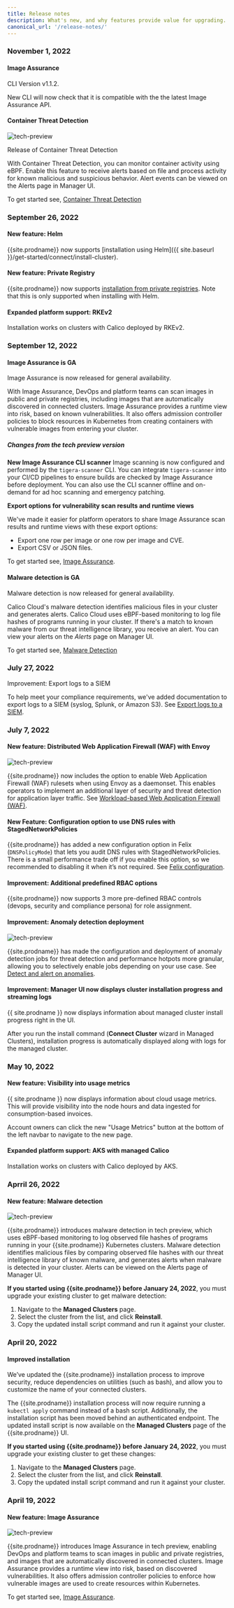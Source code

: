 ```yaml
---
title: Release notes
description: What's new, and why features provide value for upgrading.
canonical_url: '/release-notes/'
---
```


### November 1, 2022

#### Image Assurance

CLI Version v1.1.2.

New CLI will now check that it is compatible with the the latest Image Assurance API.

#### Container Threat Detection

![tech-preview]({{site.baseurl}}/images/tech-preview.svg)

Release of Container Threat Detection

With Container Threat Detection, you can monitor container activity using eBPF. Enable this feature to receive alerts based on file and process activity for known malicious and suspicious behavior. Alert events can be viewed on the Alerts page in Manager UI.

To get started see, [Container Threat Detection]({{site.baseurl}}/threat/container-threat-detection)

### September 26, 2022

#### New feature: Helm

{{site.prodname}} now supports [installation using Helm]({{ site.baseurl }}/get-started/connect/install-cluster).

#### New feature: Private Registry

{{site.prodname}} now supports [installation from private registries](https://docs.calicocloud.io/get-started/connect/install-cluster). Note that this is only supported when installing with Helm.

#### Expanded platform support: RKEv2

Installation works on clusters with Calico deployed by RKEv2.

### September 12, 2022

#### Image Assurance is GA

Image Assurance is now released for general availability.

With Image Assurance, DevOps and platform teams can scan images in public and private registries, including images that are automatically discovered in connected clusters.
Image Assurance provides a runtime view into risk, based on known vulnerabilities.
It also offers admission controller policies to block resources in Kubernetes from creating containers with vulnerable images from entering your cluster.

##### Changes from the tech preview version

**New Image Assurance CLI scanner**
Image scanning is now configured and performed by the `tigera-scanner` CLI.
You can integrate `tigera-scanner` into your CI/CD pipelines to ensure builds are checked by Image Assurance before deployment.
You can also use the CLI scanner offline and on-demand for ad hoc scanning and emergency patching.

**Export options for vulnerability scan results and runtime views**

We've made it easier for platform operators to share Image Assurance scan results and runtime views with these export options:

* Export one row per image or one row per image and CVE.
* Export CSV or JSON files.

To get started see, [Image Assurance]({{site.baseurl}}/image-assurance/scan-image-registries).

#### Malware detection is GA

Malware detection is now released for general availability.

Calico Cloud's malware detection identifies malicious files in your cluster and generates alerts.
Calico Cloud uses eBPF-based monitoring to log file hashes of programs running in your cluster.
If there's a match to known malware from our threat intelligence library, you receive an alert.
You can view your alerts on the *Alerts* page on Manager UI.

To get started see, [Malware Detection]({{site.baseurl}}/threat/malware-detection)

### July 27, 2022

Improvement: Export logs to a SIEM

To help meet your compliance requirements, we've added documentation to export logs to a SIEM (syslog, Splunk, or Amazon S3). See [Export logs to a SIEM]({{site.baseurl}}/visibility/elastic/archive-storage).

### July 7, 2022

#### New feature: Distributed Web Application Firewall (WAF) with Envoy

![tech-preview]({{site.baseurl}}/images/tech-preview.svg)

{{site.prodname}} now includes the option to enable Web Application Firewall (WAF) rulesets when using Envoy as a daemonset. This enables operators to implement an additional layer of security and threat detection for application layer traffic. See [Workload-based Web Application Firewall (WAF)]({{site.baseurl}}/threat/web-application-firewall).

#### New Feature: Configuration option to use DNS rules with StagedNetworkPolicies

{{site.prodname}} has added a new configuration option in Felix (`DNSPolicyMode`) that lets you audit DNS rules with StagedNetworkPolicies. There is a small performance trade off if you enable this option, so we recommended to disabling it when it’s not required. See [Felix configuration]({{site.baseurl}}/reference/resources/felixconfig#dnspolicymode).

#### Improvement: Additional predefined RBAC options

{{site.prodname}} now supports 3 more pre-defined RBAC controls (devops, security and compliance persona) for role assignment.

#### Improvement: Anomaly detection deployment

![tech-preview]({{site.baseurl}}/images/tech-preview.svg)

{{site.prodname}} has made the configuration and deployment of anomaly detection jobs for threat detection and performance hotpots more granular, allowing you to selectively enable jobs depending on your use case. See [Detect and alert on anomalies]({{site.baseurl}}/threat/security-anomalies).

#### Improvement: Manager UI now displays cluster installation progress and streaming logs

{{ site.prodname }} now displays information about managed cluster install progress right in the UI.

After you run the install command (**Connect Cluster** wizard in Managed Clusters), installation progress is automatically displayed along with logs for the managed cluster.

### May 10, 2022

#### New feature: Visibility into usage metrics

{{ site.prodname }} now displays information about cloud usage metrics. This will provide visibility into the node hours and data ingested for consumption-based invoices.

Account owners can click the new "Usage Metrics" button at the bottom of the left navbar to navigate to the new page.

#### Expanded platform support: AKS with managed Calico

Installation works on clusters with Calico deployed by AKS.

### Aprril 26, 2022

#### New feature: Malware detection

![tech-preview]({{site.baseurl}}/images/tech-preview.svg)

{{site.prodname}} introduces malware detection in tech preview, which uses eBPF-based monitoring to log observed file hashes of programs running in your {{site.prodname}} Kubernetes clusters. Malware detection identifies malicious files by comparing observed file hashes with our threat intelligence library of known malware, and generates alerts when malware is detected in your cluster. Alerts can be viewed on the Alerts page of Manager UI.

**If you started using {{site.prodname}} before January 24, 2022**, you must upgrade your existing cluster to get malware detection:

1. Navigate to the **Managed Clusters** page.
1. Select the cluster from the list, and click **Reinstall**.
1. Copy the updated install script command and run it against your cluster.

### April 20, 2022

#### Improved installation

We’ve updated the {{site.prodname}} installation process to improve security, reduce dependencies on utilities (such as bash), and allow you to customize the name of your connected clusters.

The {{site.prodname}} installation process will now require running a `kubectl apply` command instead of a bash script. Additionally, the installation script has been moved behind an authenticated endpoint. The updated install script is now available on the **Managed Clusters** page of the {{site.prodname}} UI.

**If you started using {{site.prodname}} before January 24, 2022**, you must upgrade your existing cluster to get these changes:

1. Navigate to the **Managed Clusters** page.
1. Select the cluster from the list, and click **Reinstall**.
1. Copy the updated install script command and run it against your cluster.

### April 19, 2022

#### New feature: Image Assurance

![tech-preview]({{site.baseurl}}/images/tech-preview.svg)

{{site.prodname}} introduces Image Assurance in tech preview, enabling DevOps and platform teams to scan images in public and private registries, and images that are automatically discovered in connected clusters. Image Assurance provides a runtime view into risk, based on discovered vulnerabilities. It also offers admission controller policies to enforce how vulnerable images are used to create resources within Kubernetes.

To get started see, [Image Assurance]({{site.baseurl}}/image-assurance/scan-image-registries).
